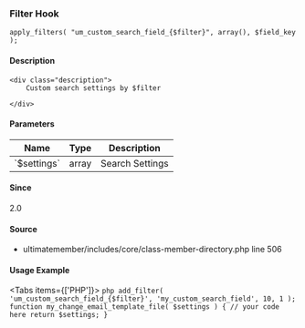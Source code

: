 
### Filter Hook    
    
```
apply_filters( "um_custom_search_field_{$filter}", array(), $field_key );
```

#### Description
    <div class="description">
        Custom search settings by $filter
 
    </div>

#### Parameters
            
<table className="table-auto mt-2 border dark:border-gray-500 p-5 text-sm text-left">
<thead>
<tr>
<th  className="px-3">Name</th>
<th  className="px-3">Type</th>
<th  className="px-3">Description</th>
</tr>
</thead>
<tbody>
               <tr >
               <td className="px-3 py-2">`$settings`</td>
               <td className="px-3 py-2">array</td>
               <td className="px-3 py-2 text-sm">Search Settings</td>
               </tr>
</tbody>
</table>

#### Since
<div class="description">
2.0
</div>

#### Source
  - <Link href="/developer/files/includes-core-class-member-directory#source-view.506">ultimatemember/includes/core/class-member-directory.php</Link> <Link href="/developer/files/includes-core-class-member-directory#source-view.506">line 506</Link>



#### Usage Example

<Tabs items={['PHP']}>
    <Tab>
    ```php
    add_filter( 'um_custom_search_field_{$filter}', 'my_custom_search_field', 10, 1 );
 function my_change_email_template_file( $settings ) {
     // your code here
     return $settings;
 }
    ```
    </Tab>
</Tabs>